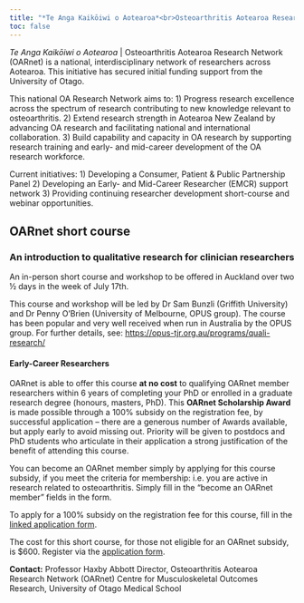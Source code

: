 ```yaml
---
title: "*Te Anga Kaikōiwi o Aotearoa*<br>Osteoarthritis Aotearoa Research Network"
toc: false
---
```


*Te Anga Kaikōiwi o Aotearoa* | Osteoarthritis Aotearoa Research Network (OARnet) is a national, interdisciplinary network of researchers across Aotearoa. This initiative has secured initial funding support from the University of Otago.

This national OA Research Network aims to: 1) Progress research excellence across the spectrum of research contributing to new knowledge relevant to osteoarthritis. 2) Extend research strength in Aotearoa New Zealand by advancing OA research and facilitating national and international collaboration. 3) Build capability and capacity in OA research by supporting research training and early- and mid-career development of the OA research workforce.

Current initiatives: 1) Developing a Consumer, Patient & Public Partnership Panel 2) Developing an Early- and Mid-Career Researcher (EMCR) support network 3) Providing continuing researcher development short-course and webinar opportunities.

## OARnet short course

### An introduction to qualitative research for clinician researchers

An in-person short course and workshop to be offered in Auckland over two ½ days in the week of July 17th.

This course and workshop will be led by Dr Sam Bunzli (Griffith University) and Dr Penny O’Brien (University of Melbourne, OPUS group). The course has been popular and very well received when run in Australia by the OPUS group. For further details, see: <https://opus-tjr.org.au/programs/quali-research/>

#### Early-Career Researchers
OARnet is able to offer this course **at no cost** to qualifying OARnet member researchers within 6 years of completing your PhD or enrolled in a graduate research degree (honours, masters, PhD). This **OARnet Scholarship Award** is made possible through a 100% subsidy on the registration fee, by successful application -- there are a generous number of Awards available, but apply early to avoid missing out. Priority will be given to postdocs and PhD students who articulate in their application a strong justification of the benefit of attending this course.

You can become an OARnet member simply by applying for this course subsidy, if you meet the criteria for membership: i.e. you are active in research related to osteoarthritis. Simply fill in the “become an OARnet member” fields in the form.

To apply for a 100% subsidy on the registration fee for this course, fill in the [linked application form](https://form.jotform.com/230506473152045).

The cost for this short course, for those not eligible for an OARnet subsidy, is $600. Register via the [application form](https://form.jotform.com/230506473152045).

**Contact:** Professor Haxby Abbott Director, Osteoarthritis Aotearoa Research Network (OARnet) Centre for Musculoskeletal Outcomes Research, University of Otago Medical School
